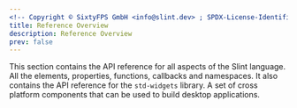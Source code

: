 ```yaml
---
<!-- Copyright © SixtyFPS GmbH <info@slint.dev> ; SPDX-License-Identifier: MIT -->
title: Reference Overview
description: Reference Overview
prev: false
---
```


This section contains the API reference for all aspects of the Slint language. All the 
elements, properties, functions, callbacks and namespaces. It also contains the API 
reference for the `std-widgets` library. A set of cross platform components that can 
be used to build desktop applications.
